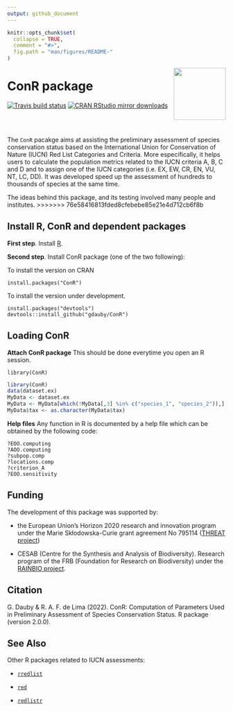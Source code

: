 ```yaml
---
output: github_document
---
```



```r
knitr::opts_chunk$set(
  collapse = TRUE,
  comment = "#>",
  fig.path = "man/figures/README-"
)
```
<!-- <img src="https://github.com/gdauby/ConR/blob/c9e93b479737ed2b037822fa032d847a51ebe4e1/inst/figures/conr_sticker5.png" align="right" alt="" width="120" /> -->

<img src="https://raw.githubusercontent.com/gdauby/ConR/devel/inst/figures/conr_sticker4.png" align="right" alt="" width="120" />

# ConR package

<!-- badges: start -->
[![Travis build status](https://travis-ci.com/gdauby/ConR.svg?branch=master)](https://travis-ci.com/gdauby/ConR)
[![CRAN RStudio mirror downloads](https://cranlogs.r-pkg.org/badges/ConR)](https://www.r-pkg.org/pkg/ConR)
<!-- badges: end -->

<br/><br/>

The ``ConR`` pacakge aims at assisting the preliminary assessment of species
conservation status based on the International Union for Conservation of Nature
(IUCN) Red List Categories and Criteria. More especifically, it helps users to
calculate the population metrics related to the IUCN criteria A, B, C and D and
to assign one of the IUCN categories (i.e. EX, EW, CR, EN, VU, NT, LC, DD). It
was developed speed up the assessment of hundreds to thousands of species at the
same time.


The ideas behind this package, and its testing involved many people and
institutes.
>>>>>>> 76e58416813fded8cfebebe85e21e4d712cb6f8b
<!-- See the original paper published in [Ecology and Evolution](https://onlinelibrary.wiley.com/doi/full/10.1002/ece3.3704). -->

## Install R, ConR and dependent packages

**First step**. Install [R](https://cran.r-project.org/).

<!-- **Second step**. A proper way to work with R is to define a [working directory](https://bookdown.org/ndphillips/YaRrr/the-working-directory.html). If you are working with Rstudio, you can create the first time a [project](https://bookdown.org/ndphillips/YaRrr/projects-in-rstudio.html), which much simplify handling of scripts and data. -->


<!-- **Third step**. Install ConR package (one of the two following) : -->
**Second step**. Install ConR package (one of the two following):

To install the version on CRAN
```
install.packages("ConR")
```

To install the version under development.
```
install.packages("devtools")
devtools::install_github("gdauby/ConR")
```


## Loading ConR


**Attach ConR package**
This should be done everytime you open an R session.
```
library(ConR)
```
```r
library(ConR)
data(dataset.ex)
MyData <- dataset.ex
MyData <- MyData[which(!MyData[,3] %in% c("species_1", "species_2")),]
MyData$tax <- as.character(MyData$tax)
```

**Help files**
Any function in R is documented by a help file which can be obtained by the
following code:
```
?EOO.computing
?AOO.computing
?subpop.comp
?locations.comp
?criterion_A
?EOO.sensitivity
```


## Funding

The development of this package was supported by: 

  - the European Union’s Horizon 2020 research and innovation program under the Marie Skłodowska-Curie grant agreement No 795114 ([THREAT project](https://cordis.europa.eu/project/id/795114))
  
  - CESAB (Centre for the Synthesis and Analysis of Biodiversity). Research program of the FRB (Foundation for Research on Biodiversity) under the [RAINBIO project](https://gdauby.github.io/rainbio/index.html).

<!-- ## Acknowledgements -->

## Citation

G. Dauby & R. A. F. de Lima (2022). ConR: Computation of Parameters Used in
Preliminary Assessment of Species Conservation Status. R package (version
2.0.0).

## See Also

Other R packages related to IUCN assessments:

  - [`rredlist`](https://cran.r-project.org/web/packages/rredlist/rredlist.pdf)
  
  - [`red`](https://cran.r-project.org/web/packages/red/red.pdf)
  
  - [`redlistr`](https://cran.r-project.org/web/packages/redlistr/redlistr.pdf)





